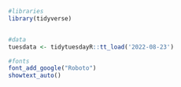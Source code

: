 ```r
#libraries
library(tidyverse)


#data
tuesdata <- tidytuesdayR::tt_load('2022-08-23')

#fonts
font_add_google("Roboto")
showtext_auto()
```
